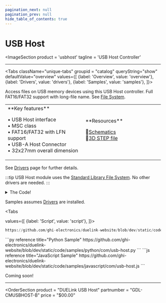 ```yaml
---
pagination_next: null
pagination_prev: null
hide_table_of_contents: true
---
```



# USB Host

<ImageSection
    product = 'usbhost'
    tagline = 'USB Host Controller'
></ImageSection>

---

<Tabs className="unique-tabs" groupid = "catalog" queryString="show" defaultValue="overview"
  values={[
    {label: 'Overview', value: 'overview'},
    {label: 'Drivers', value: 'drivers'},
    {label: 'Samples', value: 'samples'},
  ]}>

<TabItem value="overview">

Access files on USB memory devices using this USB Host controller. Full FAT16/FAT32 support with long-file name. See [File System](../../engine/filesystem).

<table><td width='50%'>
**Key features**

• USB Host interface<br/>
• MSC class<br/>
• FAT16/FAT32 with LFN support<br/>
• USB-A Host Connector<br/>
• 32x27mm overall dimension<br/>

</td><td width='50%'>
**Resources**

📄[Schematics](pathname:///sch/gdl-cmusbhost-b.pdf)<br/>
🔩[3D STEP file](pathname:///3d/gdl-cmusbhost-b.step)<br/>

</td></table>

</TabItem>

<TabItem value="drivers">

See [Drivers](../../engine/drivers) page for further details.

:::tip
USB Host module uses the [Standard Library File System](../../engine/filesystem). No other drivers are needed.
:::

<details>
  <summary>The Code!</summary>



```py reference title="USB Host Driver"
https://github.com/ghi-electronics/duelink-website/blob/dev/static/code/drivers/com/usb-host.txt
```

</details>
</TabItem>

<TabItem value="samples">

Samples assumes [Drivers](../../engine/drivers) are installed.

<Tabs

  values={[
    {label: 'Script', value: 'script'},
]}>

<TabItem value="script">

```py reference title="Script Sample"
https://github.com/ghi-electronics/duelink-website/blob/dev/static/code/samples/script/com/usb-host.txt
```
</TabItem>

<TabItem value="py">
```py reference title="Python Sample"
https://github.com/ghi-electronics/duelink-website/blob/dev/static/code/samples/python/com/usb-host.py
```
</TabItem>

<TabItem value="js">
```js reference title="JavaScript Sample"
https://github.com/ghi-electronics/duelink-website/blob/dev/static/code/samples/javascript/com/usb-host.js
```

</TabItem>

</Tabs>

</TabItem>

<TabItem value="projects">Coming soon!</TabItem>

</Tabs>

---

<OrderSection
    product = "DUELink USB Host"
    partnumber = "GDL-CMUSBHOST-B"
    price = "$00.00"
></OrderSection>
